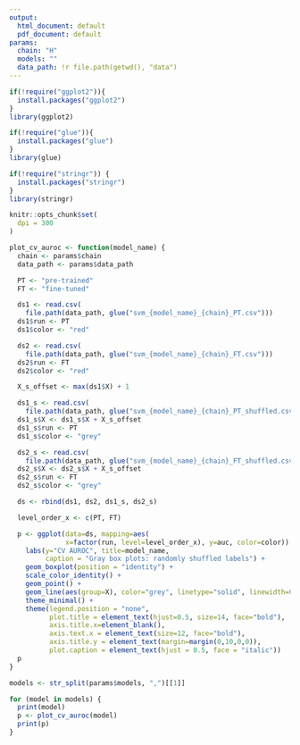```yaml
---
output:
  html_document: default
  pdf_document: default
params:
  chain: "H"
  models: ""
  data_path: !r file.path(getwd(), "data")
---
```

```r

if(!require("ggplot2")){
  install.packages("ggplot2")
}
library(ggplot2)

if(!require("glue")){
  install.packages("glue")
}
library(glue)

if(!require("stringr")) {
  install.packages("stringr")
}
library(stringr)

knitr::opts_chunk$set(
  dpi = 300
)
```

```r
plot_cv_auroc <- function(model_name) {
  chain <- params$chain
  data_path <- params$data_path

  PT <- "pre-trained"
  FT <- "fine-tuned"

  ds1 <- read.csv(
    file.path(data_path, glue("svm_{model_name}_{chain}_PT.csv")))
  ds1$run <- PT
  ds1$color <- "red"

  ds2 <- read.csv(
    file.path(data_path, glue("svm_{model_name}_{chain}_FT.csv")))
  ds2$run <- FT
  ds2$color <- "red"

  X_s_offset <- max(ds1$X) + 1

  ds1_s <- read.csv(
    file.path(data_path, glue("svm_{model_name}_{chain}_PT_shuffled.csv")))
  ds1_s$X <- ds1_s$X + X_s_offset
  ds1_s$run <- PT
  ds1_s$color <- "grey"

  ds2_s <- read.csv(
    file.path(data_path, glue("svm_{model_name}_{chain}_FT_shuffled.csv")))
  ds2_s$X <- ds2_s$X + X_s_offset
  ds2_s$run <- FT
  ds2_s$color <- "grey"

  ds <- rbind(ds1, ds2, ds1_s, ds2_s)

  level_order_x <- c(PT, FT)

  p <- ggplot(data=ds, mapping=aes(
              x=factor(run, level=level_order_x), y=auc, color=color)) +
    labs(y="CV AUROC", title=model_name,
         caption = "Gray box plots: randomly shuffled labels") +
    geom_boxplot(position = "identity") +
    scale_color_identity() +
    geom_point() +
    geom_line(aes(group=X), color="grey", linetype="solid", linewidth=0.5) +
    theme_minimal() +
    theme(legend.position = "none",
          plot.title = element_text(hjust=0.5, size=14, face="bold"),
          axis.title.x=element_blank(),
          axis.text.x = element_text(size=12, face="bold"),
          axis.title.y = element_text(margin=margin(0,10,0,0)),
          plot.caption = element_text(hjust = 0.5, face = "italic"))
  p
}
```

```r
models <- str_split(params$models, ",")[[1]]

for (model in models) {
  print(model)
  p <- plot_cv_auroc(model)
  print(p)
}
```
